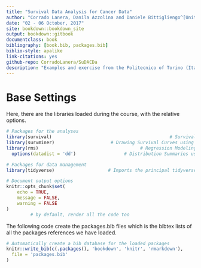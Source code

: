 ```yaml
--- 
title: "Survival Data Analysis for Cancer Data"
author: "Corrado Lanera, Danila Azzolina and Daniele Bittigliengo^[Unit of Biostatistics, Epidemiology and Public Health of the Dep. of Cardiac, Thoracic and Vascular Sciences --- Univ. of Padova](http://www.dctv.unipd.it/dipartimento/strutture/biostatistica)"
date: "02 - 06 October, 2017"
site: bookdown::bookdown_site
output: bookdown::gitbook
documentclass: book
bibliography: [book.bib, packages.bib]
biblio-style: apalike
link-citations: yes
github-repo: CorradoLanera/SuDACDa
description: "Examples and exercise from the Politecnico of Torino (Italy) Ph.D. course on Survival Data Analysis for Cancer Data."
---
```


# Base Settings {-}

Here, there are the libraries loaded during the course, with the relative
options.

```r
# Packages for the analyses
library(survival)                                            # Survival Analysis
library(survminer)                     # Drawing Survival Curves using 'ggplot2'
library(rms)                                      # Regression Modeling Strategy
  options(datadist = 'dd')                  # Distribution Summaries used by rms

# Packages for data management 
library(tidyverse)                    # Imports the principal tidyverse packages

# Document output options
knitr::opts_chunk$set(
	echo = TRUE,
	message = FALSE,
	warning = FALSE
)
         # by default, render all the code too
```

The following code create the packages.bib files which is the bibtex lists of
all the packages references we have loaded.

```r
# Automatically create a bib database for the loaded packages
knitr::write_bib(c(.packages(), 'bookdown', 'knitr', 'rmarkdown'),
  file = 'packages.bib'
)
```
